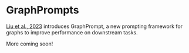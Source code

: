 # GraphPrompts

[Liu et al., 2023](https://arxiv.org/abs/2302.08043) introduces GraphPrompt, a new prompting framework for graphs to improve performance on downstream tasks.

More coming soon!